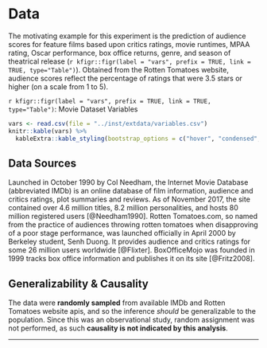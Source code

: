 # Data
The motivating example for this experiment is the prediction of audience scores for feature films based upon critics ratings, movie runtimes, MPAA rating, Oscar performance, box office returns, genre, and season of theatrical release (`r kfigr::figr(label = "vars", prefix = TRUE, link = TRUE, type="Table")`). Obtained from the Rotten Tomatoes website, audience scores reflect the percentage of ratings that were 3.5 stars or higher (on a scale from 1 to 5). 

`r kfigr::figr(label = "vars", prefix = TRUE, link = TRUE, type="Table")`: Movie Dataset Variables 
```r
vars <- read.csv(file = "../inst/extdata/variables.csv")
knitr::kable(vars) %>%
  kableExtra::kable_styling(bootstrap_options = c("hover", "condensed", "responsive"), full_width = T, position = "center") 
```

## Data Sources
Launched in October 1990 by Col Needham, the Internet Movie Database (abbreviated IMDb) is an online database of film information, audience and critics ratings, plot summaries and reviews.  As of November 2017, the site contained over 4.6 million titles, 8.2 million personalities, and hosts 80 million registered users [@Needham1990].  Rotten Tomatoes.com, so named from the practice of audiences throwing rotten tomatoes when disapproving of a poor stage performance, was launched officially in April 2000 by Berkeley student, Senh Duong. It provides audience and critics ratings  for some 26 million users worldwide [@Flixter]. BoxOfficeMojo was founded in 1999 tracks box office information and publishes it on its site [@Fritz2008].

## Generalizability & Causality
The data were **randomly sampled** from available IMDb and Rotten Tomatoes website apis, and so the inference *should* be generalizable to the population. Since this was an observational study, random assignment was not performed, as such **causality is not indicated by this analysis**.

* * *
